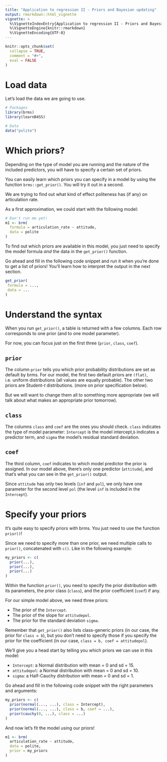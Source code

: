```yaml
---
title: "Application to regression II - Priors and Bayesian updating"
output: rmarkdown::html_vignette
vignette: >
  %\VignetteIndexEntry{Application to regression II - Priors and Bayesian updating}
  %\VignetteEngine{knitr::rmarkdown}
  %\VignetteEncoding{UTF-8}
---
```


```r
knitr::opts_chunk$set(
  collapse = TRUE,
  comment = "#>",
  eval = FALSE
)
```

# Load data

Let's load the data we are going to use.

```r
# Packages
library(brms)
library(learnB4SS)

# Data
data("polite")
```


# Which priors?

Depending on the type of model you are running and the nature of the included predictors, you will have to specify a certain set of priors.

You can easily learn which priors you can specify in a model by using the function `brms::get_prior()`. You will try it out in a second.

We are trying to find out what kind of effect politeness has (if any) on articulation rate.

As a first approximation, we could start with the following model:

```r 
# Don't run me yet!
m1 <- brm(
  formula = articulation_rate ~ attitude,
  data = polite
)
```

To find out which priors are available in this model, you just need to specify the model formula *and* the data in the `get_prior()` function.

Go ahead and fill in the following code snippet and run it when you're done to get a list of priors!
You'll learn how to interpret the output in the next section.

```r
get_prior(
 formula = ...,
 data = ...
)
```

# Understand the syntax

When you run `get_prior()`, a table is returned with a few columns.
Each row corresponds to one prior (and to one model parameter).

For now, you can focus just on the first three (`prior`, `class`, `coef`).

## `prior`

The column `prior` tells you which prior probability distributions are set as default by brms.
For our model, the first two default priors are `(flat)`, i.e. uniform distributions (all values are equally probable).
The other two priors are Student-*t* distributions.
(more on prior specification below).

But we will want to change them all to something more appropriate (we will talk about what makes an appropriate prior tomorrow).

## `class`

The columns `class` and `coef` are the ones you should check.
`class` indicates the type of model parameter: `Intercept` is the model intercept,`b` indicates a predictor term, and `sigma` the model's residual standard deviation.

## `coef`

The third column, `coef` indicates to which model predictor the prior is assigned.
In our model above, there's only one predictor (`attitude`), and that's what you can see in the `get_prior()` output.

Since `attitude` has only two levels (`inf` and `pol`), we only have one parameter for the second level `pol` (the level `inf` is included in the `Intercept`).

# Specify your priors

It's quite easy to specify priors with brms.
You just need to use the function `prior()`!

Since we need to specify more than one prior, we need multiple calls to `prior()`, concatenated with `c()`.
Like in the following example:

```r
my_priors <- c(
  prior(...),
  prior(...),
  prior(...)
)
```

Within the function `prior()`, you need to specify the prior distribution with its parameters, the prior class (`class`), and the prior coefficient (`coef`) if any.

For our simple model above, we need three priors:

- The prior of the `Intercept`.
- The prior of the slope for `attitudepol`.
- The prior for the standard deviation `sigma`.

Remember that `get_prior()` also lists class-generic priors (in our case, the prior for `class = b`), but you don't need to specify those if you specify the prior for the coefficient (in our case, `class = b, coef = attitudepol`).

We'll give you a head start by telling you which priors we can use in this model:

- `Intercept`: a Normal distribution with mean = 0 and sd = 15.
- `attitudepol`: a Normal distribution with mean = 0 and sd = 10.
- `sigma`: a Half-Cauchy distribution with mean = 0 and sd = 1.

Go ahead and fill in the following code snippet with the right parameters and arguments:

```r
my_priors <- c(
  prior(normal(..., ...), class = Intercept),
  prior(normal(..., ...), class = b, coef = ...),
  prior(cauchy(0, ...), class = ...)
)
```

And now let's fit the model using our priors!

```r
m1 <- brm(
  articulation_rate ~ attitude,
  data = polite,
  prior = my_priors
)
```


<br>






























































<!--
Solutions to exercise 03.

get_prior(
 formula = articulation_rate ~ attitude,
 data = polite
)

my_priors <- c(
  prior(normal(0, 15), class = Intercept),
  prior(normal(0, 10), class = b, coef = attitudepol),
  prior(cauchy(0, 1), class = sigma)
)
-->


